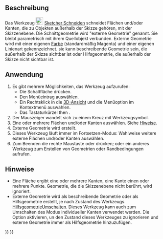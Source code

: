 <languages/>

{{Docnav
|[[Sketcher_Projection/de|Projektion]]
|[[Sketcher_CarbonCopy/de|Blaupause]]
|[[Sketcher_Workbench/de|Sketcher]]
|IconL=Sketcher_Projection.svg
|IconR=Sketcher_CarbonCopy.svg
|IconC=Workbench_Sketcher.svg
}}

{{GuiCommand/de
|Name=Sketcher Intersection
|Name/de=Sketcher Schneiden
|MenuLocation=Skizze → Sketcher-Werkzeuge → Externe Geometrie schneiden
|Workbenches=[[Sketcher_Workbench/de|Sketcher]]
|Shortcut={{KEY|G}} {{KEY|I}}
|Version=1.1
|SeeAlso=[[Sketcher_ToggleConstruction/de|Sketcher HilfsgeometrieUmschalten]]
}}

<span id="Description"></span>
==Beschreibung==

Das Werkzeug [[Image:Sketcher_Intersection.svg|24px]] [[Sketcher_Intersection/de|Sketcher Schneiden]] schneidet Flächen und/oder Kanten, die zu Objekten außerhalb der Skizze gehören, mit der Skizzenebene. Die Schnittgeometrie wird "externe Geometrie" genannt. Sie bleibt parametrisch mit ihrem Quellobjekt verbunden. Externe Geometrie wird mit einer eigenen [[Sketcher_Preferences/de#Darstellung|Farbe]] (standardmäßig Magenta) und einer eigenen Linienart gekennzeichnet. sie kann beschreibende Geometrie sein, die außerhalb der Skizze sichtbar ist oder Hilfsgeometrie, die außerhalb der Skizze nicht sichtbar ist.

<span id="Usage"></span>
==Anwendung==

# Es gibt mehrere Möglichkeiten, das Werkzeug aufzurufen:
#* Die Schaltfläche {{Button|[[Image:Sketcher_Intersection.svg|16px]] [[Sketcher_Intersection/de|Externe Geometrie schneiden]]}} drücken.
#* Den Menüeintrag {{MenuCommand|Skizze → Sketcher-Werkzeuge → [[Image:Sketcher_Intersection.svg|16px]] Externe Geometrie schneiden}} auswählen.
#* Ein Rechtsklick in die [[3D_view/de|3D-Ansicht]] und die Menüoption {{MenuCommand|[[Image:Sketcher_Intersection.svg|16px]] Externe Geometrie schneiden}} im Kontextmenü auswählen.
#* Das Tastaturkürzel {{KEY|G}} then {{KEY|I}}.
# Der Mauszeiger wandelt sich zu einem Kreuz mit Werkzeugsymbol.
# Eine oder mehrere Flächen und/oder Kanten auswählen. Siehe [[#Hinweise|Hiweise]].
# Externe Geometrie wird erstellt.
#Dieses Werkzeug läuft immer im Fortsetzen-Modus: Wahlweise weitere externe Flächen und/oder Kanten auswählen.
# Zum Beenden die rechte Maustaste oder {{KEY|Esc}} drücken; oder ein anderes Werkzeug zum Erstellen von Geometrien oder Randbedingungen aufrufen.

<span id="Notes"></span>
==Hinweise==

* Eine Fläche ergibt eine oder mehrere Kanten, eine Kante einen oder mehrere Punkte. Geometrie, die die Skizzenebene nicht berührt, wird ignoriert.
* Externe Geometrie wird als beschreibende Geometrie oder als Hilfsgeometrie erstellt, je nach Zustand des Werkzeugs [[Sketcher_ToggleConstruction/de|HilfsgeometrieUmschalten]]. Dieses Werkzeug kann auch zum Umschalten des Modus individueller Kanten verwendet werden. Die Option {{MenuCommand|Bearbeiten → Einstellungen... → Sketcher → Allgemein → Externe Geometrie immer als Referenz hinzufügen}} aktivieren, un den Zustand dieses Werkzeuges zu ignorieren und externe Geometrie immer als Hilfsgeometrie hinzuzufügen.


{{Docnav
|[[Sketcher_Projection/de|Projektion]]
|[[Sketcher_CarbonCopy/de|Blaupause]]
|[[Sketcher_Workbench/de|Sketcher]]
|IconL=Sketcher_Projection.svg
|IconR=Sketcher_CarbonCopy.svg
|IconC=Workbench_Sketcher.svg
}}

{{Sketcher_Tools_navi{{#translation:}}}}
{{Userdocnavi{{#translation:}}}}